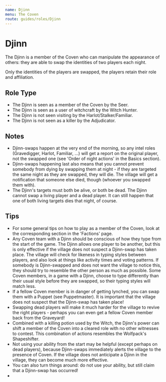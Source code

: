 ```yaml
---
name: Djinn
menu: The Coven
route: guides/roles/Djinn
---
```


# Djinn

The Djinn is a member of the Coven who can manipulate the appearance of others: they are able to swap the identities of two players each night.

Only the identities of the players are swapped, the players retain their role and affiliation.

## Role Type

- The Djinn is seen as a member of the Coven by the Seer.
- The Djinn is seen as a user of witchcraft by the Witch Hunter.
- The Djinn is not seen visiting by the Harlot/Stalker/Familiar.
- The Djinn is not seen as a killer by the Adjudicator.

## Notes

- Djinn-swaps happen at the very end of the morning, so any intel roles (Gravedigger, Harlot, Familiar, ...) will get a report on the original player, not the swapped one (see 'Order of night actions' in the Basics section).
- Djinn-swaps happening last also means that you cannot prevent somebody from dying by swapping them at night - if they are targeted the same night as they are swapped, they will die. The village will get a notification that someone else died, though (whoever you swapped them with).
- The Djinn's targets must both be alive, or both be dead. The Djinn cannot swap a living player and a dead player. It can still happen that one of both living targets dies that night, of course.

## Tips

- For some general tips on how to play as a member of the Coven, look at the corresponding section in the 'Factions' page.
- Any Coven team with a Djinn should be conscious of how they type from the start of the game. The Djinn allows one player to be another, but this is only effective if the village does not suspect a Djinn-swap has taken place. The village will check for likeness in typing styles between players, and also look at things like activity times and voting patterns. If somebody is Djinn-swapped and does not want the village to notice this, they should try to resemble the other person as much as possible. Some Coven members, in a game with a Djinn, choose to type differently than their usual style before they are swapped, so their typing styles will match less.
- If a fellow Coven member is in danger of getting lynched, you can swap them with a Puppet (see Puppetmaster). It is important that the village does not suspect that the Djinn-swap has taken place!
- Swapping dead players will make it much harder for the village to revive the right players - perhaps you can even get a fellow Coven member back from the Graveyard!
- Combined with a killing potion used by the Witch, the Djinn's power can shift a member of the Coven into a cleared role with no other witnesses to contest. This combination of actions resembles the Wolfpack's Shapeshifter.
- Not using your ability from the start may be helpful (except perhaps on dead players), because Djinn-swaps immediately alerts the village to the presence of Coven. If the village does not anticipate a Djinn in the village, they can become much more effective.
- You can also turn things around: do not use your ability, but still claim that a Djinn-swap has occurred!
-
